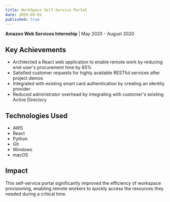 ```yaml
---
title: WorkSpace Self-Service Portal
date: 2020-09-01
published: true
---
```


**Amazon Web Services Internship** | May 2020 - August 2020

## Key Achievements

- Architected a React web application to enable remote work by reducing end-user's procurement time by 85%
- Satisfied customer requests for highly available RESTful services after project demos
- Integrated with existing smart card authentication by creating an identity provider
- Reduced administrator overhead by integrating with customer's existing Active Directory

## Technologies Used

- AWS
- React
- Python
- Git
- Windows
- macOS

## Impact

This self-service portal significantly improved the efficiency of workspace provisioning, enabling remote workers to quickly access the resources they needed during a critical time.
